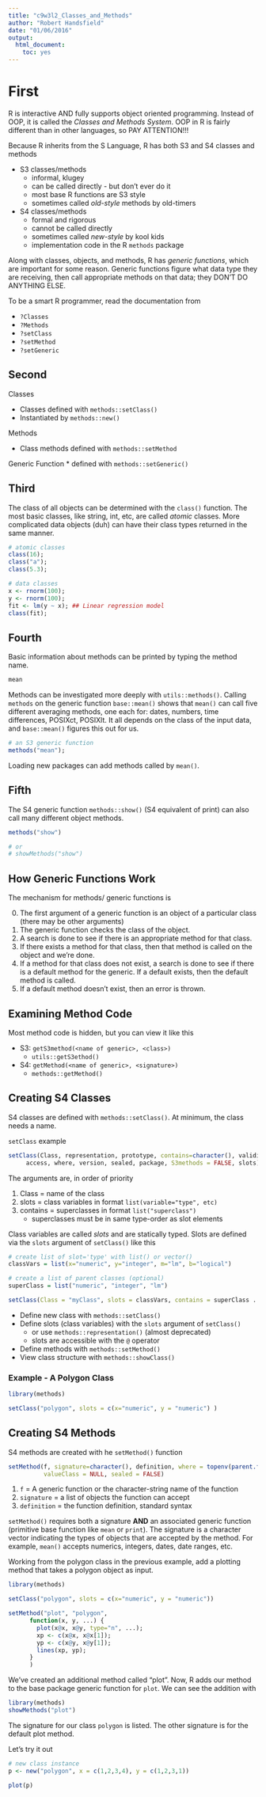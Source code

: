 ```yaml
---
title: "c9w3l2_Classes_and_Methods"
author: "Robert Handsfield"
date: "01/06/2016"
output: 
  html_document: 
    toc: yes
---
```


# First

R is interactive AND fully supports object oriented programming. Instead of OOP, it is called the _Classes and Methods System_. OOP in R is fairly different than in other languages, so PAY ATTENTION!!!

Because R inherits from the S Language, R has both S3 and S4 classes and methods

* S3 classes/methods
	+ informal, klugey
	+ can be called directly - but don't ever do it
	+ most base R functions are S3 style
	+ sometimes called _old-style_ methods by old-timers
* S4 classes/methods
	+ formal and rigorous
	+ cannot be called directly
	+ sometimes called _new-style_ by kool kids
	+ implementation code in the R `methods` package
	
Along with classes, objects, and methods, R has _generic functions_, which are important for some reason. Generic functions figure what data type they are receiving, then call appropriate methods on that data; they DON'T DO ANYTHING ELSE.

To be a smart R programmer, read the documentation from 

* `?Classes`
* `?Methods`
* `?setClass`
* `?setMethod`
* `?setGeneric`


## Second

Classes

* Classes defined with `methods::setClass()`
* Instantiated by `methods::new()`

Methods

* Class methods defined with `methods::setMethod`

Generic Function
* defined with `methods::setGeneric()`


## Third

The class of all objects can be determined with the `class()` function. The most basic classes, like string, int, etc, are called _atomic_ classes. More complicated data objects (duh) can have their class types returned in the same manner.

```r
# atomic classes
class(16);
class("a");
class(5.3);

# data classes
x <- rnorm(100);
y <- rnorm(100);
fit <- lm(y ~ x); ## Linear regression model
class(fit);
```

## Fourth
Basic information about methods can be printed by typing the method name.
```r
mean
```


Methods can be investigated more deeply with `utils::methods()`. Calling `methods` on the generic function `base::mean()` shows that `mean()` can call five different averaging methods, one each for: dates, numbers, time differences, POSIXct, POSIXlt. It all depends on the class of the input data, and `base::mean()` figures this out for us.
```r
# an S3 generic function
methods("mean");
```

Loading new packages can add methods called by `mean()`.


## Fifth

The S4 generic function `methods::show()` (S4 equivalent of print) can also call many different object methods.

```r
methods("show")

# or 
# showMethods("show")
```

## How Generic Functions Work

The mechanism for methods/ generic functions is

0. The first argument of a generic function is an object of a particular class (there may be other
arguments)
1. The generic function checks the class of the object.
2. A search is done to see if there is an appropriate method for that class.
3. If there exists a method for that class, then that method is called on the object and we’re done.
4. If a method for that class does not exist, a search is done to see if there is a default method for
the generic. If a default exists, then the default method is called.
5. If a default method doesn’t exist, then an error is thrown.
	
## Examining Method Code

Most method code is hidden, but you can view it like this

* S3: `getS3method(<name of generic>, <class>)`
	+ `utils::getS3ethod()`
* S4: `getMethod(<name of generic>, <signature>)`
	+ `methods::getMethod()`


## Creating S4 Classes

S4 classes are defined with `methods::setClass()`. At minimum, the class needs a name. 

`setClass` example
```r
setClass(Class, representation, prototype, contains=character(), validity, 
	 access, where, version, sealed, package, S3methods = FALSE, slots)
```

The arguments are, in order of priority

1. Class = name of the class
2. slots = class variables in format `list(variable="type", etc)`
3. contains = superclasses in format `list("superclass")` 
	+ superclasses must be in same type-order as slot elements


Class variables are called _slots_ and are statically typed. Slots are defined via the `slots` argument of `setClass()` like this
```r
# create list of slot='type' with list() or vector()
classVars = list(x="numeric", y="integer", m="lm", b="logical")

# create a list of parent classes (optional)
superClass = list("numeric", "integer", "lm")

setClass(Class = "myClass", slots = classVars, contains = superClass ...)
```



* Define new class with `methods::setClass()`
* Define slots (class variables) with the `slots` argument of `setClass()`
	+ or use `methods::representation()` (almost deprecated)
	+ slots are accessible with the `@` operator
* Define methods with `methods::setMethod()`
* View class structure with `methods::showClass()`
	
### Example - A Polygon Class

```r
library(methods)

setClass("polygon", slots = c(x="numeric", y = "numeric") )
```

## Creating S4 Methods

S4 methods are created with he `setMethod()` function 
```r
setMethod(f, signature=character(), definition, where = topenv(parent.frame()), 
          valueClass = NULL, sealed = FALSE)
```

1. `f` = A generic function or the character-string name of the function
2. `signature` = a list of objects the function can accept
3. `definition` = the function definition, standard syntax

`setMethod()` requires both a signature __AND__ an associated generic function (primitive base function like `mean` or `print`). The signature is a character vector indicating the types of objects that are accepted by the method. For example, `mean()` accepts numerics, integers, dates, date ranges, etc.

Working from the polygon class in the previous example, add a plotting method that takes a polygon object as input.

```r
library(methods)

setClass("polygon", slots = c(x="numeric", y = "numeric"))

setMethod("plot", "polygon",
	  function(x, y, ...) {
	  	plot(x@x, x@y, type="n", ...);
	  	xp <- c(x@x, x@x[1]);
	  	yp <- c(x@y, x@y[1]);
	  	lines(xp, yp);
	  }
	  )
```

We've created an additional method called "plot". Now, R adds our method to the base package generic function for `plot`. We can see the addition with 
```r
library(methods)
showMethods("plot")
```

The signature for our class `polygon` is listed. The other signature is for the default plot method.

Let's try it out
```r
# new class instance
p <- new("polygon", x = c(1,2,3,4), y = c(1,2,3,1))

plot(p)
```








	
	
	
	
	
	
	
	
	
	
	
	